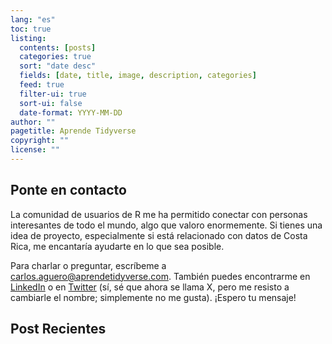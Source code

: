 ```yaml
---
lang: "es"
toc: true
listing:
  contents: [posts]
  categories: true
  sort: "date desc"
  fields: [date, title, image, description, categories]
  feed: true
  filter-ui: true
  sort-ui: false
  date-format: YYYY-MM-DD
author: ""
pagetitle: Aprende Tidyverse
copyright: ""
license: ""
---
```




## Ponte en contacto

La comunidad de usuarios de R me ha permitido conectar con personas interesantes de todo el mundo, algo que valoro enormemente. Si tienes una idea de proyecto, especialmente si está relacionado con datos de Costa Rica, me encantaría ayudarte en lo que sea posible. 


Para charlar o preguntar, escríbeme a <a href="mailto:carlos.aguero@aprendetidyverse.com">carlos.aguero@aprendetidyverse.com</a>. También puedes encontrarme en [LinkedIn](https://www.linkedin.com/in/carlos-aguero-cr) o en [Twitter](https://twitter.com/dev_aguero) (sí, sé que ahora se llama X, pero me resisto a cambiarle el nombre; simplemente no me gusta). ¡Espero tu mensaje!

## Post Recientes
